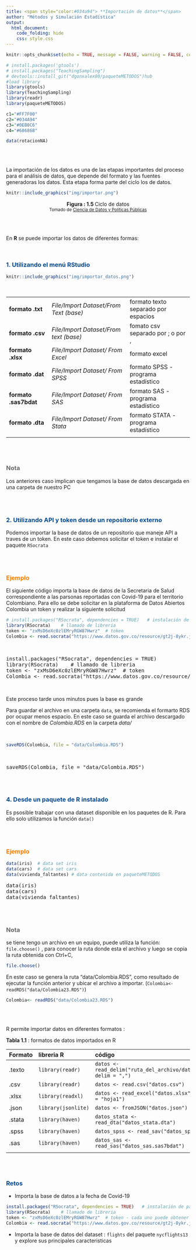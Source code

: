 ```yaml
---
title: <span style="color:#034a94"> **Importación de datos**</span> 
author: "Métodos y Simulación Estadística"
output:
  html_document:
    code_folding: hide
    css: style.css
---
```


```r
knitr::opts_chunk$set(echo = TRUE, message = FALSE, warning = FALSE, comment = NA)

# install.packages('gtools')
# install.packages("TeachingSampling")
# devtools::install_git("dgonxalex80/paqueteMETODOS")hub
#load library
library(gtools)
library(TeachingSampling)
library(readr)
library(paqueteMETODOS)

c1="#FF7F00"
c2="#034A94"
c3="#0EB0C6"
c4="#686868"

data(rotacionNA)

```


</br></br>

La importación de los datos es una de las etapas importantes del proceso para el análisis de datos, que depende del formato y las fuentes generadoras los datos. Esta etapa forma parte del ciclo los de datos.

<!-- ======================================================================= -->




```r
knitr::include_graphics("img/importar.png")
```


<center>
**Figura : 1.5 ** Ciclo de datos  <br/>
<sub> Tomado de [Ciencia de Datos y Políticas Públicas](https://datosgcba.github.io/ciencia-de-datos-politicas-publicas/docs/) </sub>
</center>

</br></br>

En **R** se puede importar los datos de diferentes formas: 

</br>

### <span style="color:#034a94">**1. Utilizando el menú RStudio**</span> 




```r
knitr::include_graphics("img/importar_datos.png")
```

<br/>

|
|:------------------------|:--------------------------------------------|:------------------------------------|
|   **formato .txt**      | *File/Import Dataset/From Text (base)*      | formato texto separado por espacios |
|   **formato .csv**      | *File/Import Dataset/From text (base)*      | fomato csv separado por ;  o por ,  |
|   **formato .xlsx**     | *File/Import Dataset/ From Excel*           | formato excel                       |
|   **formato .dat**      | *File/Import Dataset/ From SPSS*            | formato SPSS - programa estadístico |
|   **formato .sas7bdat** | *File/Import Dataset/ From SAS*             | formato SAS - programa estadístico  | 
|   **formato .dta**      | *File/Import Dataset/ From Stata*           | formato STATA - programa estadístico|
|                         |                                             |
</br></br>



<div class="content-box-gray">
### <span style="color:#686868">**Nota**</span> 

Los anteriores caso implican que tengamos la base de datos descargada en una carpeta de nuestro PC
</div>

</br></br>

### <span style="color:#034a94">**2. Utilizando API y token desde un repositorio externo**</span>

Podemos importar la base de datos de un repositorio que maneje API a traves de un token. En este caso debemos solicitar el token e instalar el paquete `RSocrata`

</br></br>

### <span style="color:#FF7F00">**Ejemplo**</span>

El siguiente código importa la base de datos de la Secretaria de Salud correspondiente a las parsonas reportadas con Covid-19 para el territorio Colombiano.  Para ello se debe solicitar en la plataforma de Datos Abiertos Colombia un token y realizar la siguiente solicitud  


```r
# install.packages("RSocrata", dependencies = TRUE)   # instalación de paquete RSocrata, solo una vez
library(RSocrata)    # llamado de libreria
token <- "zxMsD6eXc0zlEMryRGW87Hwrz"  # token
Colombia <- read.socrata("https://www.datos.gov.co/resource/gt2j-8ykr.json", app_token = token) # lectura 
```

</br>

<pre>
install.packages("RSocrata", dependencies = TRUE)   
library(RSocrata)    # llamado de libreria
token <- "zxMsD6eXc0zlEMryRGW87Hwrz"  # token
Colombia <- read.socrata("https://www.datos.gov.co/resource/gt2j-8ykr.json", app_token = token) # lectura 
</pre>

</br>

Este proceso tarde unos minutos pues  la base es grande

Para guardar el archivo en una carpeta `data`, se recomienda el formarto RDS por ocupar menos espacio.  En este caso se guarda el archivo descargado con el nombre de *Colombia.RDS* en la carpeta *data/*

</br>

```r
saveRDS(Colombia, file = "data/Colombia.RDS") 
```

</br>

<pre>
saveRDS(Colombia, file = "data/Colombia.RDS") 
</pre>

</br></br>

### <span style="color:#034a94">**4. Desde un paquete de R instalado**</span> 

Es psosible trabajar con una dataset disponible en los paquetes de R. Para ello solo utilizamos la función `data()`

</br></br>

### <span style="color:#FF7F00">**Ejemplo**</span>

```r
data(iris)  # data set iris
data(cars)  # data set cars
data(vivienda_faltantes) # data contenida en paqueteMETODOS
```


<pre>
data(iris)  
data(cars) 
data(vivienda_faltantes)  
</pre>



</br></br>

<div class="content-box-gray">
### <span style="color:#686868">**Nota**</span> 
se tiene tengo un archivo en un equipo, puede utiliza la función: `file.choose()` , para conocer la ruta donde esta  el archivo  y luego se copia la ruta obtenida con Ctrl+C, 

```r
file.choose()
```


En este caso se genera la ruta "data/Colombia.RDS", como resultado de ejecutar la función anterior y ubicar el archivo a importar. (`Colombia<- readRDS("data/Colombia23.RDS")`)


```r
Colombia<- readRDS("data/Colombia23.RDS")
```

</div>

</br></br>

R permite importar datos en diferentes formatos :

**Tabla 1.1** : formatos de datos importados en R  

| Formato    | libreria R        | código                                                           |
|:-----------|:------------------|:------------------------------------------------------------------|
| .texto     | `library(readr)`   | `datos <- read_delim("ruta_del_archivo/datos.txt", delim = ",")` |
| .csv       | `library(readr)`   | `datos <- read.csv("datos.csv")`                                 |
| .xlsx      | `library(readxl)`  | `datos <- read_excel("datos.xlsx", sheet = "hoja1")`             |
| .json      | `library(jsonlite)`| `datos <- fromJSON("datos.json")`                                |
| .stata     | `library(haven)`   | `datos_stata <- read_dta("datos_stata.dta")`                     |
| .spss      | `library(haven)`   | `datos_spss <- read_sav("datos_spss.sav")`                       |
| .sas       | `library(haven)`   | `datos_sas <- read_sas("datos_sas.sas7bdat")`                    |
|            |                    |                                                                  |


</br></br> 

<div class="content-box-yellow">
### <span style="color:#034A94">**Retos**</span> 
* Importa la base de datos a  la fecha de Covid-19

```r
install.packages("RSocrata", dependencies = TRUE)   # instalación de paquete RSocrata
library(RSocrata)    # llamado de libreria
token <- "zxMsD6eXc0zlEMryRGW87Hwrz"  # token - cada uno puede obtener su token en la pagina de Datos Abiertos Colombia
Colombia <- read.socrata("https://www.datos.gov.co/resource/gt2j-8ykr.json", app_token = token) # lectura 
```

* Importa la base de datos del dataset :  `flights` del paquete `nycflights13` y explore sus principales caracteristicas

</div>




